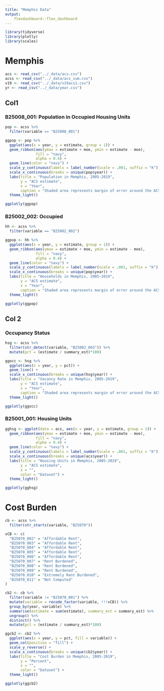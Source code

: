 ```yaml
---
title: "Memphis Data"
output:
    flexdashboard::flex_dashboard
---
```


```r
library(tidyverse)
library(plotly)
library(scales)
```

# Memphis

```r
acs <- read_csv("../_data/acs.csv")
acss <- read_csv("../_data/acs_sum.csv")
v19 <- read_csv("../_data/v19acs1.csv")
yr <- read_csv("../_data/year.csv")
```

## Col1

### B25008_001: Population in Occupied Housing Units

```r
pop <- acss %>% 
  filter(variable == "B25008_001")

ggpop <- pop %>% 
  ggplot(aes(x = year, y = estimate, group = 1)) +
  geom_ribbon(aes(ymax = estimate + moe, ymin = estimate - moe),
              fill = "navy",
              alpha = 0.4) +
  geom_line(color = "navy") +
  scale_y_continuous(labels = label_number(scale = .001, suffix = "K"))+
  scale_x_continuous(breaks = unique(pop$year)) +
  labs(title = "Population in Memphis, 2005-2019",
       y = "ACS estimate",
       x = "Year",
       caption = "Shaded area represents margin of error around the ACS estimate") +
  theme_light()

ggplotly(ggpop)
```
### B25002_002: Occupied

```r
hh <- acss %>% 
  filter(variable == "B25002_002")

ggpop <- hh %>% 
  ggplot(aes(x = year, y = estimate, group = 1)) +
  geom_ribbon(aes(ymax = estimate + moe, ymin = estimate - moe),
              fill = "navy",
              alpha = 0.4) +
  geom_line(color = "navy") +
  scale_y_continuous(labels = label_number(scale = .001, suffix = "K"))+
  scale_x_continuous(breaks = unique(pop$year)) +
  labs(title = "Households in Memphis, 2005-2019",
       y = "ACS estimate",
       x = "Year",
       caption = "Shaded area represents margin of error around the ACS estimate") +
  theme_light()

ggplotly(ggpop)
```


## Col 2

### Occupancy Status

```r
hsg <- acss %>% 
  filter(str_detect(variable, "B25002_003")) %>% 
  mutate(pct = (estimate / summary_est)*100)
```

```r
ggocc <- hsg %>% 
  ggplot(aes(x = year, y = pct)) +
  geom_line() +
  scale_x_continuous(breaks = unique(hsg$year)) +
  labs(title = "Vacancy Rate in Memphis, 2005-2019",
       y = "ACS estimate",
       x = "Year",
       caption = "Shaded area represents margin of error around the ACS estimate") +
  theme_light()

ggplotly(ggocc)
```

### B25001_001: Housing Units

```r
gghsg <- ggplot(data = acs, aes(x = year, y = estimate, group = 1)) +
  geom_ribbon(aes(ymax = estimate + moe, ymin = estimate - moe),
              fill = "navy",
              alpha = 0.4) +
  geom_line(color = "navy") +
  scale_y_continuous(labels = label_number(scale = .001, suffix = "K"))+
  scale_x_continuous(breaks = unique(acs$year)) +
  labs(title = "Housing Units in Memphis, 2005-2019",
       y = "ACS estimate",
       x = "",
       color = "Dataset") +
  theme_light()

ggplotly(gghsg)
```

# Cost Burden

```r
cb <- acss %>% 
  filter(str_starts(variable, "B25070"))
```

```r
vCB <- c(
  "B25070_002" = "Affordable Rent",
  "B25070_003" = "Affordable Rent",
  "B25070_004" = "Affordable Rent",
  "B25070_005" = "Affordable Rent",
  "B25070_006" = "Affordable Rent",
  "B25070_007" = "Rent Burdened",
  "B25070_008" = "Rent Burdened",
  "B25070_009" = "Rent Burdened",
  "B25070_010" = "Extremely Rent Burdened",
  "B25070_011" = "Not Computed"
)
```

```r
cb2 <- cb %>% 
  filter(variable != "B25070_001") %>% 
  mutate(variable = recode_factor(variable, !!!vCB)) %>% 
  group_by(year, variable) %>% 
  summarise(estimate = sum(estimate), summary_est = summary_est) %>% 
  ungroup() %>% 
  distinct() %>% 
  mutate(pct = (estimate / summary_est)*100)
```

```r
ggcb2 <- cb2 %>%
  ggplot(aes(x = year, y = pct, fill = variable)) +
  geom_col(position = "fill") +
  scale_y_reverse() +
  scale_x_continuous(breaks = unique(cb2$year)) +
  labs(title = "Cost Burden in Memphis, 2005-2019",
       y = "Percent",
       x = "",
       color = "Dataset") +
  theme_light()

ggplotly(ggcb2)
```

